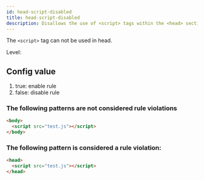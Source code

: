 ```yaml
---
id: head-script-disabled
title: head-script-disabled
description: Disallows the use of <script> tags within the <head> section of HTML documents.
---
```



The `<script>` tag can not be used in head.

Level: <Badge text="Warning" variant="caution" />

## Config value

1. true: enable rule
2. false: disable rule

### The following patterns are **not** considered rule violations

```html
<body>
  <script src="test.js"></script>
</body>
```

### The following pattern is considered a rule violation:

```html
<head>
  <script src="test.js"></script>
</head>
```
